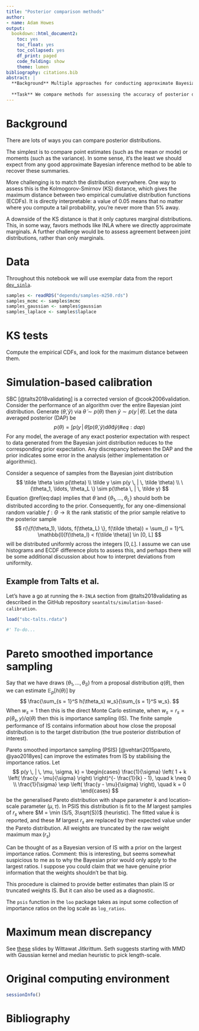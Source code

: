 ```yaml
---
title: "Posterior comparison methods"
author:
- name: Adam Howes
output:
  bookdown::html_document2:
    toc: yes
    toc_float: yes
    toc_collapsed: yes
    df_print: paged
    code_folding: show
    theme: lumen
bibliography: citations.bib
abstract: |
  **Background** Multiple approaches for conducting approximate Bayesian inference exist.
  
  **Task** We compare methods for assessing the accuracy of posterior distribution. These methods include marginal KS tests, simulation based calibration and maximum mean discrepancy.
---
```


# Background

There are lots of ways you can compare posterior distributions.

The simplest is to compare point estimates (such as the mean or mode) or moments (such as the variance).
In some sense, it's the least we should expect from any good approximate Bayesian inference method to be able to recover these summaries.

More challenging is to match the distribution everywhere.
One way to assess this is the Kolmogorov-Smirnov (KS) distance, which gives the maximum distance between two empirical cumulative distribution functions (ECDFs).
It is directly interpretable: a value of 0.05 means that no matter where you compute a tail probability, you're never more than 5% away.

A downside of the KS distance is that it only captures marginal distributions.
This, in some way, favors methods like INLA where we directly approximate marginals.
A further challenge would be to assess agreement between joint distributions, rather than only marginals.

# Data

Throughout this notebook we will use exemplar data from the report [`dev_sinla`](https://github.com/athowes/elgm-inf/tree/master/src/dev_sinla).

```r
samples <- readRDS("depends/samples-m250.rds")
samples_mcmc <- samples$mcmc
samples_gaussian <- samples$gaussian
samples_laplace <- samples$laplace
```

# KS tests

Compute the empirical CDFs, and look for the maximum distance between them.

# Simulation-based calibration

SBC [@talts2018validating] is a corrected version of @cook2006validation.
Consider the performance of an algorithm over the entire Bayesian joint distribution.
Generate $(\tilde \theta, \tilde y)$ via $\tilde \theta \sim p(\theta)$ then $\tilde y \sim p(y \, | \, \tilde \theta)$.
Let the data averaged posterior (DAP) be
$$
p(\theta) = \int p(y \, | \, \tilde \theta) p(\tilde \theta, \tilde y) \text{d} \tilde \theta \text{d} \tilde y (\#eq:dap)
$$
For any model, the average of any exact posterior expectation with respect to data generated from the Bayesian joint distribution reduces to the corresponding prior expectation.
Any discrepancy between the DAP and the prior indicates some error in the analysis (either implementation or algorithmic).

Consider a sequence of samples from the Bayesian joint distribution
$$
\tilde \theta \sim p(\theta) \\
\tilde y \sim p(y \, | \, \tilde \theta) \\
\{\theta_1, \ldots, \theta_L \} \sim p(\theta \, | \, \tilde y)
$$
Equation \@ref(eq:dap) implies that $\tilde \theta$ and $\{\theta_1, \ldots, \theta_L \}$ should both be distributed according to the prior.
Consequently, for any one-dimensional random variable $f: \Theta \to \mathbb{R}$ the rank statistic of the prior sample relative to the posterior sample
$$
r(\{f(\theta_1), \ldots, f(\theta_L) \}, f(\tilde \theta)) = \sum_{l = 1}^L \mathbb{I}[f(\theta_l) < f(\tilde \theta)] \in [0, L]
$$
will be distributed uniformly across the integers $[0, L]$.
I assume we can use histograms and ECDF difference plots to assess this, and perhaps there will be some additional discussion about how to interpret deviations from uniformity.

## Example from Talts et al.

Let's have a go at running the `R-INLA` section from @talts2018validating as described in the GitHub repository `seantalts/simulation-based-calibration`.

```r
load("sbc-talts.rdata")

#' To-do...
```

# Pareto smoothed importance sampling

Say that we have draws $(\theta_1, \ldots, \theta_S)$ from a proposal distribution $q(\theta)$, then we can estimate $\mathbb{E}_p[h(\theta)]$ by
$$
\frac{\sum_{s = 1}^S h(\theta_s) w_s}{\sum_{s = 1}^S w_s}.
$$
When $w_s = 1$ then this is the direct Monte Carlo estimate, when $w_s = r_s = p(\theta_s, y) / q(\theta)$ then this is importance sampling (IS).
The finite sample performance of IS contains information about how close the proposal distribution is to the target distribution (the true posterior distribution of interest).

Pareto smoothed importance sampling (PSIS) [@vehtari2015pareto, @yao2018yes] can improve the estimates from IS by stabilising the importance ratios.
Let
$$
p(y \, | \, \mu, \sigma, k) =
\begin{cases}
\frac{1}{\sigma} \left( 1 + k \left( \frac{y - \mu}{\sigma} \right) \right)^{- \frac{1}{k} - 1}, \quad k \neq 0 \\
\frac{1}{\sigma} \exp \left( \frac{y - \mu}{\sigma} \right), \quad k = 0
\end{cases}
$$
be the generalised Pareto distribution with shape parameter $k$ and location-scale parameter $(\mu, \tau)$.
In PSIS this distribution is fit to the $M$ largest samples of $r_s$ where $M = \min (S/5, 3\sqrt{S})$ (heuristic).
The fitted value $\hat k$ is reported, and these $M$ largest $r_s$ are replaced by their expected value under the Pareto distribution.
All weights are truncated by the raw weight maximum $\max(r_s)$

Can be thought of as a Bayesian version of IS with a prior on the largest importance ratios.
Comment: this is interesting, but seems somewhat suspicious to  me as to why the Bayesian prior would only apply to the largest ratios.
I suppose you could claim that we have genuine prior information that the weights shouldn't be that big.

This procedure is claimed to provide better estimates than plain IS or truncated weights IS.
But it can also be used as a diagnostic.

The `psis` function in the `loo` package takes as input some collection of importance ratios on the log scale as `log_ratios`.

# Maximum mean discrepancy

See [these](http://wittawat.com/assets/talks/ml_meetup_bkk2018.pdf) slides by Wittawat Jitkrittum.
Seth suggests starting with MMD with Gaussian kernel and median heuristic to pick length-scale.

# Original computing environment {-}

```r
sessionInfo()
```

# Bibliography {-}
